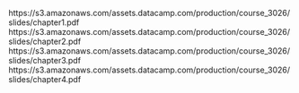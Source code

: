 https://s3.amazonaws.com/assets.datacamp.com/production/course_3026/slides/chapter1.pdf
https://s3.amazonaws.com/assets.datacamp.com/production/course_3026/slides/chapter2.pdf
https://s3.amazonaws.com/assets.datacamp.com/production/course_3026/slides/chapter3.pdf
https://s3.amazonaws.com/assets.datacamp.com/production/course_3026/slides/chapter4.pdf